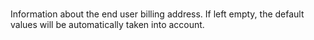 
  

  

  
<ResponseField name="Billing" type="object"   
default="**Default value:** FirstName, LastName, and Address information of the Shipping object if any, otherwise the user (author).">    
Information about the end user billing address. If left empty, the default values will be automatically taken into account.   

<Expandable title="properties">  
<FirstNameResponse />  
  
<LastNameResponse />  
<Address2Response />  
  

</Expandable> 
</ResponseField>
